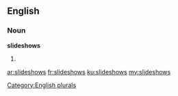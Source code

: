 ==English==

===Noun===
'''slideshows'''

# {{plural of|[[slideshow]]}}

[[Category:English plurals]]

[[ar:slideshows]]
[[fr:slideshows]]
[[ku:slideshows]]
[[my:slideshows]]